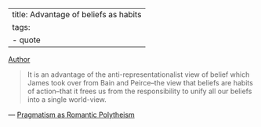 
---
title: Advantage of beliefs as habits
tags:
- quote
---

[Author](/docs/phil/Richard Rorty.html)

> It is an advantage of the anti-representationalist view of belief which James took over from Bain and Peirce--the view that beliefs are habits of action--that it frees us from the responsibility to unify all our beliefs into a single world-view.

— [Pragmatism as Romantic Polytheism](/docs/phil/Pragmatism as Romantic Polytheism.html)